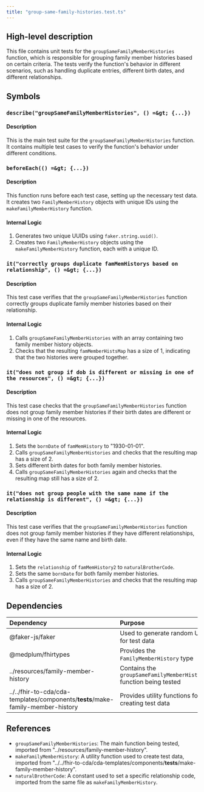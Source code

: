 ```yaml
---
title: "group-same-family-histories.test.ts"
---
```


## High-level description
This file contains unit tests for the `groupSameFamilyMemberHistories` function, which is responsible for grouping family member histories based on certain criteria. The tests verify the function's behavior in different scenarios, such as handling duplicate entries, different birth dates, and different relationships.

## Symbols

### `describe("groupSameFamilyMemberHistories", () =&gt; {...})`
#### Description
This is the main test suite for the `groupSameFamilyMemberHistories` function. It contains multiple test cases to verify the function's behavior under different conditions.

### `beforeEach(() =&gt; {...})`
#### Description
This function runs before each test case, setting up the necessary test data. It creates two `FamilyMemberHistory` objects with unique IDs using the `makeFamilyMemberHistory` function.

#### Internal Logic
1. Generates two unique UUIDs using `faker.string.uuid()`.
2. Creates two `FamilyMemberHistory` objects using the `makeFamilyMemberHistory` function, each with a unique ID.

### `it("correctly groups duplicate famMemHistorys based on relationship", () =&gt; {...})`
#### Description
This test case verifies that the `groupSameFamilyMemberHistories` function correctly groups duplicate family member histories based on their relationship.

#### Internal Logic
1. Calls `groupSameFamilyMemberHistories` with an array containing two family member history objects.
2. Checks that the resulting `famMemberHistsMap` has a size of 1, indicating that the two histories were grouped together.

### `it("does not group if dob is different or missing in one of the resources", () =&gt; {...})`
#### Description
This test case checks that the `groupSameFamilyMemberHistories` function does not group family member histories if their birth dates are different or missing in one of the resources.

#### Internal Logic
1. Sets the `bornDate` of `famMemHistory` to "1930-01-01".
2. Calls `groupSameFamilyMemberHistories` and checks that the resulting map has a size of 2.
3. Sets different birth dates for both family member histories.
4. Calls `groupSameFamilyMemberHistories` again and checks that the resulting map still has a size of 2.

### `it("does not group people with the same name if the relationship is different", () =&gt; {...})`
#### Description
This test case verifies that the `groupSameFamilyMemberHistories` function does not group family member histories if they have different relationships, even if they have the same name and birth date.

#### Internal Logic
1. Sets the `relationship` of `famMemHistory2` to `naturalBrotherCode`.
2. Sets the same `bornDate` for both family member histories.
3. Calls `groupSameFamilyMemberHistories` and checks that the resulting map has a size of 2.

## Dependencies
| Dependency | Purpose |
|:-----------|:--------|
| @faker-js/faker | Used to generate random UUIDs for test data |
| @medplum/fhirtypes | Provides the `FamilyMemberHistory` type |
| ../resources/family-member-history | Contains the `groupSameFamilyMemberHistories` function being tested |
| ../../fhir-to-cda/cda-templates/components/__tests__/make-family-member-history | Provides utility functions for creating test data |

## References
- `groupSameFamilyMemberHistories`: The main function being tested, imported from "../resources/family-member-history".
- `makeFamilyMemberHistory`: A utility function used to create test data, imported from "../../fhir-to-cda/cda-templates/components/__tests__/make-family-member-history".
- `naturalBrotherCode`: A constant used to set a specific relationship code, imported from the same file as `makeFamilyMemberHistory`.